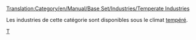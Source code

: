 [[Translation:Category/en/Manual/Base Set/Industries/Temperate Industries]]


Les industries de cette catégorie sont disponibles sous le climat [[fr/Manual/Climat#tempere|tempéré]].

[[Category:fr/Manual/Industries|T]]